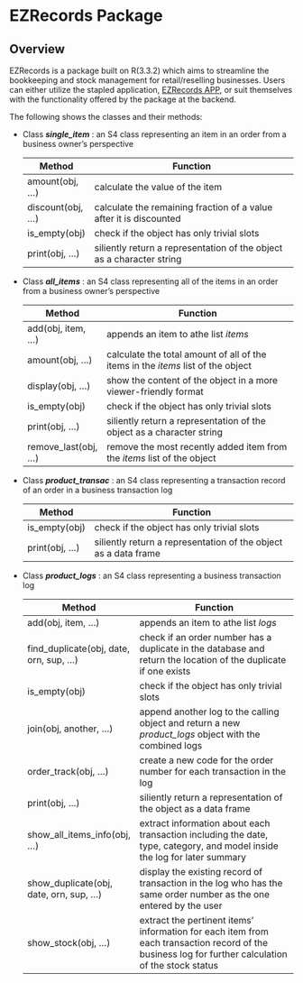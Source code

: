 # **EZRecords Package**



## Overview
EZRecords is a package built on R(3.3.2) which aims to streamline the bookkeeping and stock management for retail/reselling businesses. Users can either utilize the stapled application, [EZRecords APP](https://samantheluidatascience.shinyapps.io/EZRecords_App_Demo/), or suit themselves with the functionality offered by the package at the backend.

The following shows the classes and their methods:

* Class __*single_item*__ : an S4 class representing an item in an order from a business owner's perspective

    | __Method__         | __Function__                                                                           |
    |--------------------|-----------------------------------------------------------------------|
    | amount(obj, ...)   | calculate the value of the item|
    | discount(obj, ...) | calculate the remaining fraction of a value after it is discounted|
    | is_empty(obj)      | check if the object has only trivial slots|
    | print(obj, ...)    | siliently return a representation of the object as a character string|


* Class __*all_items*__ : an S4 class representing all of the items in an order from a business owner's perspective

    | __Method__         | __Function__                                                                           |
    |--------------------|----------------------------------------------------------------------------------------|
    | add(obj, item, ...)| appends an item to athe list _items_ 
    | amount(obj, ...)   | calculate the total amount of all of the items in the _items_ list of the object|                             
    | display(obj, ...)| show the content of the object in a more viewer-friendly format |
    | is_empty(obj)      | check if the object has only trivial slots     |
    | print(obj, ...)    | siliently return a representation of the object as a character string                 |
    |remove_last(obj, ...)|remove the most recently added item from the _items_ list of the object|


* Class __*product_transac*__ : an S4 class representing a transaction record of an order in a business transaction log

    | __Method__         | __Function__                                                                           |
    |--------------------|-----------------------------------------------------------------------|
    | is_empty(obj)      | check if the object has only trivial slots|
    | print(obj, ...)    | siliently return a representation of the object as a data frame|


* Class __*product_logs*__ : an S4 class representing a business transaction log

    | __Method__         | __Function__                                                                           |
    |--------------------|----------------------------------------------------------------------------------------|
    | add(obj, item, ...)| appends an item to athe list _logs_ |
    | find_duplicate(obj, date, orn, sup, ...)| check if an order number has a duplicate in the database and return the location of the duplicate if one exists |
    | is_empty(obj)      | check if the object has only trivial slots     |
    |join(obj, another, ...)| append another log to the calling object and return a new _product_logs_ object with the combined logs |
    | order_track(obj, ...) | create a new code for the order number for each transaction in the log |
    | print(obj, ...)    | siliently return a representation of the object as a data frame |                 |
    |show_all_items_info(obj, ...)| extract information about each transaction including the date, type, category, and model inside the log for later summary |
    | show_duplicate(obj, date, orn, sup, ...) | display the existing record of transaction in the log who has the same order number as the one entered by the user |
    | show_stock(obj, ...) |  extract the pertinent items' information for each item from each transaction record of the business log for further calculation of the stock status |
